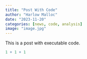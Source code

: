 ```yaml
---
title: "Post With Code"
author: "Harlow Malloc"
date: "2023-11-20"
categories: [news, code, analysis]
image: "image.jpg"
---
```


This is a post with executable code.

```r
1 + 1 + 1
```
